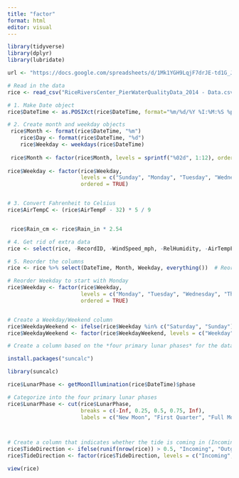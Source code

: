 ```yaml
---
title: "factor"
format: html
editor: visual
---
```


```r

library(tidyverse)
library(dplyr)
library(lubridate)

url <- "https://docs.google.com/spreadsheets/d/1Mk1YGH9LqjF7drJE-td1G_JkdADOU0eMlrP01WFBT8s/pub?gid=0&single=true&output=csv"

# Read in the data
rice <- read_csv("RiceRiversCenter_PierWaterQualityData_2014 - Data.csv", show_col_types = FALSE)

# 1. Make Date object
rice$DateTime <- as.POSIXct(rice$DateTime, format="%m/%d/%Y %I:%M:%S %p")

# 2. Create month and weekday objects
 rice$Month <- format(rice$DateTime, "%m")
    rice$Day <- format(rice$DateTime, "%d")
    rice$Weekday <- weekdays(rice$DateTime)
    
 rice$Month <- factor(rice$Month, levels = sprintf("%02d", 1:12), ordered = TRUE)
 
rice$Weekday <- factor(rice$Weekday, 
                       levels = c("Sunday", "Monday", "Tuesday", "Wednesday", "Thursday", "Friday", "Saturday"), 
                       ordered = TRUE)


# 3. Convert Fahrenheit to Celsius
rice$AirTempC <- (rice$AirTempF - 32) * 5 / 9  


 rice$Rain_cm <- rice$Rain_in * 2.54

# 4. Get rid of extra data
rice <- select(rice, -RecordID, -WindSpeed_mph, -RelHumidity, -AirTempF, -PH_mv, -Rain_in, -Depth_ft)  # Remove unnecessary columns

# 5. Reorder the columns
rice <- rice %>% select(DateTime, Month, Weekday, everything())  # Reorder columns

# Reorder Weekday to start with Monday
rice$Weekday <- factor(rice$Weekday, 
                       levels = c("Monday", "Tuesday", "Wednesday", "Thursday", "Friday", "Saturday", "Sunday"), 
                       ordered = TRUE)


# Create a Weekday/Weekend column
rice$WeekdayWeekend <- ifelse(rice$Weekday %in% c("Saturday", "Sunday"), "Weekend", "Weekday")
rice$WeekdayWeekend <- factor(rice$WeekdayWeekend, levels = c("Weekday", "Weekend"))

# Create a column based on the *four primary lunar phases* for the data collected.

install.packages("suncalc")

library(suncalc)

rice$LunarPhase <- getMoonIllumination(rice$DateTime)$phase

# Categorize into the four primary lunar phases
rice$LunarPhase <- cut(rice$LunarPhase, 
                       breaks = c(-Inf, 0.25, 0.5, 0.75, Inf), 
                       labels = c("New Moon", "First Quarter", "Full Moon", "Last Quarter"))



# Create a column that indicates whether the tide is coming in (Incoming) or going out (Outgoing).
rice$TideDirection <- ifelse(runif(nrow(rice)) > 0.5, "Incoming", "Outgoing")
rice$TideDirection <- factor(rice$TideDirection, levels = c("Incoming", "Outgoing"))

view(rice) 
```
